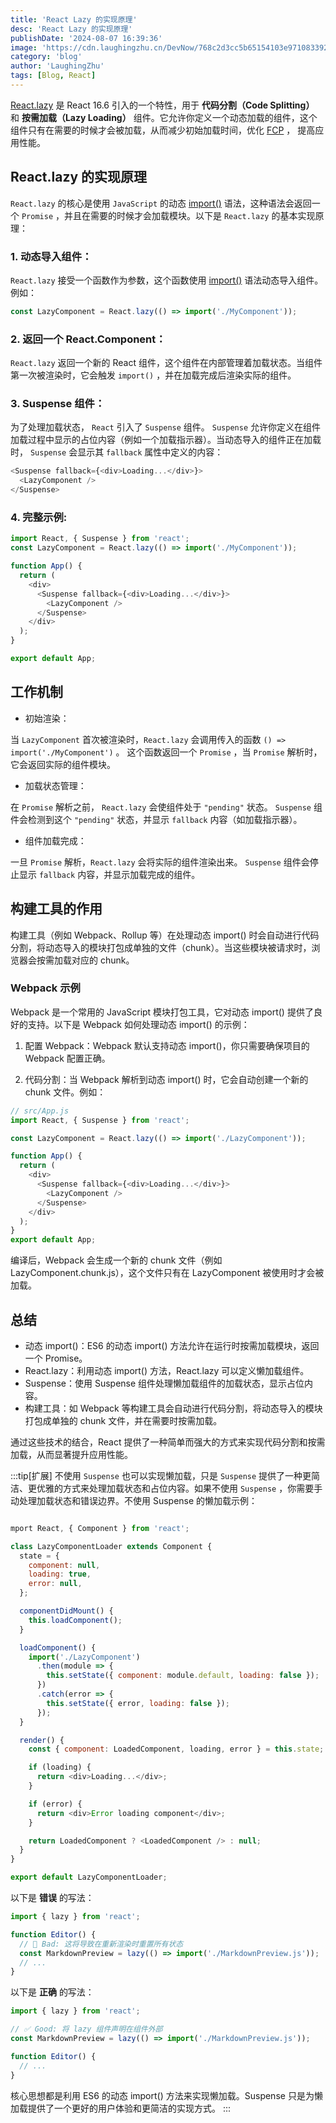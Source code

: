 ```yaml
---
title: 'React Lazy 的实现原理'
desc: 'React Lazy 的实现原理'
publishDate: '2024-08-07 16:39:36'
image: 'https://cdn.laughingzhu.cn/DevNow/768c2d3cc5b65154103e971083392341-c50fd8.png'
category: 'blog'
author: 'LaughingZhu'
tags: [Blog, React]
---
```


[React.lazy](https://zh-hans.react.dev/reference/react/lazy) 是 React 16.6 引入的一个特性，用于 **代码分割（Code Splitting）** 和 **按需加载（Lazy Loading）** 组件。它允许你定义一个动态加载的组件，这个组件只有在需要的时候才会被加载，从而减少初始加载时间，优化 [FCP](https://web.dev/articles/fcp?hl=zh-cn) ， 提高应用性能。

## React.lazy 的实现原理

`React.lazy` 的核心是使用 `JavaScript` 的动态 [import()](https://developer.mozilla.org/en-US/docs/Web/JavaScript/Reference/Operators/import) 语法，这种语法会返回一个 `Promise` ，并且在需要的时候才会加载模块。以下是 `React.lazy` 的基本实现原理：

### 1. 动态导入组件：

`React.lazy` 接受一个函数作为参数，这个函数使用 [import()](https://developer.mozilla.org/en-US/docs/Web/JavaScript/Reference/Operators/import) 语法动态导入组件。例如：

```js
const LazyComponent = React.lazy(() => import('./MyComponent'));
```

### 2. 返回一个 React.Component：

`React.lazy` 返回一个新的 React 组件，这个组件在内部管理着加载状态。当组件第一次被渲染时，它会触发 `import()` ，并在加载完成后渲染实际的组件。

### 3. Suspense 组件：

为了处理加载状态， `React` 引入了 `Suspense` 组件。 `Suspense` 允许你定义在组件加载过程中显示的占位内容（例如一个加载指示器）。当动态导入的组件正在加载时， `Suspense` 会显示其 `fallback` 属性中定义的内容：

```js
<Suspense fallback={<div>Loading...</div>}>
  <LazyComponent />
</Suspense>
```

### 4. 完整示例:

```js
import React, { Suspense } from 'react';
const LazyComponent = React.lazy(() => import('./MyComponent'));

function App() {
  return (
    <div>
      <Suspense fallback={<div>Loading...</div>}>
        <LazyComponent />
      </Suspense>
    </div>
  );
}

export default App;
```

## 工作机制

- 初始渲染：

当 `LazyComponent` 首次被渲染时，`React.lazy` 会调用传入的函数 `() => import('./MyComponent')` 。
这个函数返回一个 `Promise` ，当 `Promise` 解析时，它会返回实际的组件模块。

- 加载状态管理：

在 `Promise` 解析之前， `React.lazy` 会使组件处于 `"pending"` 状态。
`Suspense` 组件会检测到这个 `"pending"` 状态，并显示 `fallback` 内容（如加载指示器）。

- 组件加载完成：

一旦 `Promise` 解析，`React.lazy` 会将实际的组件渲染出来。
`Suspense` 组件会停止显示 `fallback` 内容，并显示加载完成的组件。

## 构建工具的作用

构建工具（例如 Webpack、Rollup 等）在处理动态 import() 时会自动进行代码分割，将动态导入的模块打包成单独的文件（chunk）。当这些模块被请求时，浏览器会按需加载对应的 chunk。

### Webpack 示例

Webpack 是一个常用的 JavaScript 模块打包工具，它对动态 import() 提供了良好的支持。以下是 Webpack 如何处理动态 import() 的示例：

1. 配置 Webpack：Webpack 默认支持动态 import()，你只需要确保项目的 Webpack 配置正确。

2. 代码分割：当 Webpack 解析到动态 import() 时，它会自动创建一个新的 chunk 文件。例如：

```js
// src/App.js
import React, { Suspense } from 'react';

const LazyComponent = React.lazy(() => import('./LazyComponent'));

function App() {
  return (
    <div>
      <Suspense fallback={<div>Loading...</div>}>
        <LazyComponent />
      </Suspense>
    </div>
  );
}
export default App;
```

编译后，Webpack 会生成一个新的 chunk 文件（例如 LazyComponent.chunk.js），这个文件只有在 LazyComponent 被使用时才会被加载。

## 总结

- 动态 import()：ES6 的动态 import() 方法允许在运行时按需加载模块，返回一个 Promise。
- React.lazy：利用动态 import() 方法，React.lazy 可以定义懒加载组件。
- Suspense：使用 Suspense 组件处理懒加载组件的加载状态，显示占位内容。
- 构建工具：如 Webpack 等构建工具会自动进行代码分割，将动态导入的模块打包成单独的 chunk 文件，并在需要时按需加载。

通过这些技术的结合，React 提供了一种简单而强大的方式来实现代码分割和按需加载，从而显著提升应用性能。

:::tip[扩展]
不使用 `Suspense` 也可以实现懒加载，只是 `Suspense` 提供了一种更简洁、更优雅的方式来处理加载状态和占位内容。如果不使用 `Suspense` ，你需要手动处理加载状态和错误边界。不使用 Suspense 的懒加载示例：

```js

mport React, { Component } from 'react';

class LazyComponentLoader extends Component {
  state = {
    component: null,
    loading: true,
    error: null,
  };

  componentDidMount() {
    this.loadComponent();
  }

  loadComponent() {
    import('./LazyComponent')
      .then(module => {
        this.setState({ component: module.default, loading: false });
      })
      .catch(error => {
        this.setState({ error, loading: false });
      });
  }

  render() {
    const { component: LoadedComponent, loading, error } = this.state;

    if (loading) {
      return <div>Loading...</div>;
    }

    if (error) {
      return <div>Error loading component</div>;
    }

    return LoadedComponent ? <LoadedComponent /> : null;
  }
}

export default LazyComponentLoader;
```

以下是 **错误** 的写法：

```js
import { lazy } from 'react';

function Editor() {
  // 🔴 Bad: 这将导致在重新渲染时重置所有状态
  const MarkdownPreview = lazy(() => import('./MarkdownPreview.js'));
  // ...
}
```

以下是 **正确** 的写法：

```js
import { lazy } from 'react';

// ✅ Good: 将 lazy 组件声明在组件外部
const MarkdownPreview = lazy(() => import('./MarkdownPreview.js'));

function Editor() {
  // ...
}
```

核心思想都是利用 ES6 的动态 import() 方法来实现懒加载。Suspense 只是为懒加载提供了一个更好的用户体验和更简洁的实现方式。
:::
